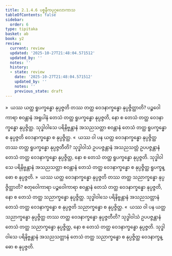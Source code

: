 ```yaml
---
title: 2.1.4.6 ပစ္စနီကပုဂ္ဂလောကာသ
tableOfContents: false
sidebar:
  order: 6
type: tipitaka
basket: ab
book: y2
review:
  current: review
  updated: '2025-10-27T21:48:04.571512'
  updated_by: ''
  notes: ''
  history:
  - state: review
    date: '2025-10-27T21:48:04.571512'
    updated_by: ''
    notes: ''
    previous_state: draft
---
```



<ReviewStatus review={frontmatter.review} showDetails={true} />

<HypothesisAnnotation frontmatter={frontmatter} />

<DynamicBreadcrumb />

<Division number="78" book="y2" e="ch" v="33" p="38">

<Paragraph number="578" book="y2">
»  ယဿ ယတ္ထ ရူပက္ခန္ဓော နုပ္ပဇ္ဇတိ တဿ တတ္ထ ဝေဒနာက္ခန္ဓော နုပ္ပဇ္ဇိတ္ထာတိ?
</Paragraph>

<Paragraph number="579" book="y2">
ပဉ္စဝေါကာရာ စဝန္တာနံ အရူပါနံ တေသံ တတ္ထ ရူပက္ခန္ဓော နုပ္ပဇ္ဇတိ, နော စ တေသံ တတ္ထ ဝေဒနာက္ခန္ဓော နုပ္ပဇ္ဇိတ္ထ. သုဒ္ဓါဝါသေ ပရိနိဗ္ဗန္တာနံ အသညသတ္တာ စဝန္တာနံ တေသံ တတ္ထ ရူပက္ခန္ဓော စ နုပ္ပဇ္ဇတိ ဝေဒနာက္ခန္ဓော စ နုပ္ပဇ္ဇိတ္ထ.
</Paragraph>

<Paragraph number="580" book="y2">
«  ယဿ ဝါ ပန ယတ္ထ ဝေဒနာက္ခန္ဓော နုပ္ပဇ္ဇိတ္ထ တဿ တတ္ထ ရူပက္ခန္ဓော နုပ္ပဇ္ဇတီတိ?
</Paragraph>

<Paragraph number="581" book="y2">
သုဒ္ဓါဝါသံ ဥပပဇ္ဇန္တာနံ အသညသတ္တံ ဥပပဇ္ဇန္တာနံ တေသံ တတ္ထ ဝေဒနာက္ခန္ဓော နုပ္ပဇ္ဇိတ္ထ, နော စ တေသံ တတ္ထ ရူပက္ခန္ဓော နုပ္ပဇ္ဇတိ. သုဒ္ဓါဝါသေ ပရိနိဗ္ဗန္တာနံ အသညသတ္တာ စဝန္တာနံ တေသံ တတ္ထ ဝေဒနာက္ခန္ဓော စ နုပ္ပဇ္ဇိတ္ထ ရူပက္ခန္ဓော စ နုပ္ပဇ္ဇတိ.
</Paragraph>

</Division>
<Division number="79" book="y2" e="ch" v="33" p="38">

<Paragraph number="582" book="y2">
»  ယဿ ယတ္ထ ဝေဒနာက္ခန္ဓော နုပ္ပဇ္ဇတိ တဿ တတ္ထ သညာက္ခန္ဓော နုပ္ပဇ္ဇိတ္ထာတိ?
</Paragraph>

<Paragraph number="583" book="y2">
စတုဝေါကာရာ ပဉ္စဝေါကာရာ စဝန္တာနံ တေသံ တတ္ထ ဝေဒနာက္ခန္ဓော နုပ္ပဇ္ဇတိ, နော စ တေသံ တတ္ထ သညာက္ခန္ဓော နုပ္ပဇ္ဇိတ္ထ. သုဒ္ဓါဝါသေ ပရိနိဗ္ဗန္တာနံ အသညသတ္တာနံ တေသံ တတ္ထ ဝေဒနာက္ခန္ဓော စ နုပ္ပဇ္ဇတိ သညာက္ခန္ဓော စ နုပ္ပဇ္ဇိတ္ထ.
</Paragraph>

<Paragraph number="584" book="y2">
«  ယဿ ဝါ ပန ယတ္ထ သညာက္ခန္ဓော နုပ္ပဇ္ဇိတ္ထ တဿ တတ္ထ ဝေဒနာက္ခန္ဓော နုပ္ပဇ္ဇတီတိ?
</Paragraph>

<Paragraph number="585" book="y2">
သုဒ္ဓါဝါသံ ဥပပဇ္ဇန္တာနံ တေသံ တတ္ထ သညာက္ခန္ဓော နုပ္ပဇ္ဇိတ္ထ, နော စ တေသံ တတ္ထ ဝေဒနာက္ခန္ဓော နုပ္ပဇ္ဇတိ. သုဒ္ဓါဝါသေ ပရိနိဗ္ဗန္တာနံ အသညသတ္တာနံ တေသံ တတ္ထ သညာက္ခန္ဓော စ နုပ္ပဇ္ဇိတ္ထ ဝေဒနာက္ခန္ဓော စ နုပ္ပဇ္ဇတိ.
</Paragraph>
</Division>